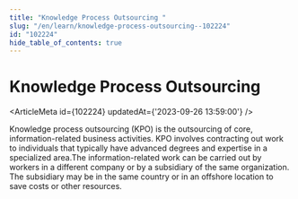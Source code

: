 ```yaml
---
title: "Knowledge Process Outsourcing "
slug: "/en/learn/knowledge-process-outsourcing--102224"
id: "102224"
hide_table_of_contents: true
---
```



# Knowledge Process Outsourcing 

<ArticleMeta id={102224} updatedAt={'2023-09-26 13:59:00'} />
<div className='border-solid border-b border-t-0 my-4 border-[var(--ifm-color-gray-300)]' />

Knowledge process outsourcing (KPO) is the outsourcing of core, information-related business activities. KPO involves contracting out work to individuals that typically have advanced degrees and expertise in a specialized area.The information-related work can be carried out by workers in a different company or by a subsidiary of the same organization. The subsidiary may be in the same country or in an offshore location to save costs or other resources.
